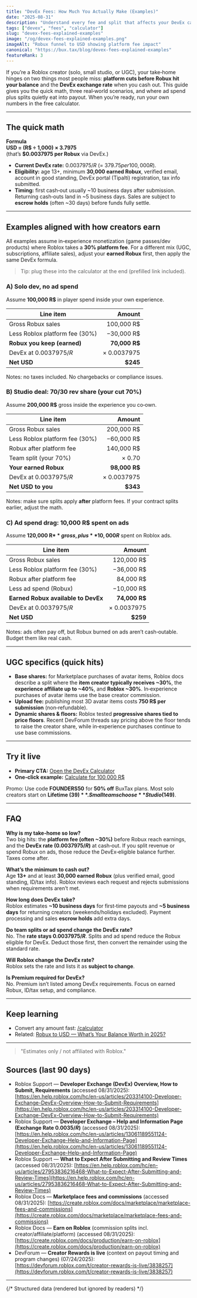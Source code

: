 ```yaml
---
title: "DevEx Fees: How Much You Actually Make (Examples)"
date: "2025-08-31"
description: "Understand every fee and split that affects your DevEx cash-out. Clear scenarios, tables, and a free calculator."
tags: ["devex", "fees", "calculator"]
slug: "devex-fees-explained-examples"
image: "/og/devex-fees-explained-examples.png"
imageAlt: "Robux funnel to USD showing platform fee impact"
canonical: "https://bux.tax/blog/devex-fees-explained-examples"
featureRank: 3
---
```


If you’re a Roblox creator (solo, small studio, or UGC), your take‑home hinges on two things most people miss: **platform cuts before Robux hit your balance** and the **DevEx exchange rate** when you cash out. This guide gives you the quick math, three real‑world scenarios, and where ad spend plus splits quietly eat into payout. When you’re ready, run your own numbers in the free calculator.

---

## The quick math

**Formula**  
**USD = (R$ ÷ 1,000) × 3.7975**  
(that’s **$0.0037975 per Robux** via DevEx.)

- **Current DevEx rate:** $0.0037975/R$ (= $379.75 per 100,000 R$).
- **Eligibility:** age 13+, minimum **30,000 earned Robux**, verified email, account in good standing, DevEx portal (Tipalti) registration, tax info submitted.
- **Timing:** first cash‑out usually ~10 business days after submission. Returning cash‑outs land in ~5 business days. Sales are subject to **escrow holds** (often ~30 days) before funds fully settle.

---

## Examples aligned with how creators earn

All examples assume in‑experience monetization (game passes/dev products) where Roblox takes a **30% platform fee**. For a different mix (UGC, subscriptions, affiliate sales), adjust your **earned Robux** first, then apply the same DevEx formula.

> Tip: plug these into the calculator at the end (prefilled link included).

### A) Solo dev, no ad spend

Assume **100,000 R$** in player spend inside your own experience.

| Line item                      |        Amount |
| ------------------------------ | ------------: |
| Gross Robux sales              |    100,000 R$ |
| Less Roblox platform fee (30%) |    −30,000 R$ |
| **Robux you keep (earned)**    | **70,000 R$** |
| DevEx at $0.0037975/R$         |   × 0.0037975 |
| **Net USD**                    |      **$245** |

Notes: no taxes included. No chargebacks or compliance issues.

### B) Studio deal: 70/30 rev share (your cut 70%)

Assume **200,000 R$** gross inside the experience you co‑own.

| Line item                      |        Amount |
| ------------------------------ | ------------: |
| Gross Robux sales              |    200,000 R$ |
| Less Roblox platform fee (30%) |    −60,000 R$ |
| Robux after platform fee       |    140,000 R$ |
| Team split (your 70%)          |        × 0.70 |
| **Your earned Robux**          | **98,000 R$** |
| DevEx at $0.0037975/R$         |   × 0.0037975 |
| **Net USD to you**             |      **$343** |

Notes: make sure splits apply **after** platform fees. If your contract splits earlier, adjust the math.

### C) Ad spend drag: 10,000 R$ spent on ads

Assume **120,000 R$** gross, plus **10,000 R$** spent on Roblox ads.

| Line item                           |        Amount |
| ----------------------------------- | ------------: |
| Gross Robux sales                   |    120,000 R$ |
| Less Roblox platform fee (30%)      |    −36,000 R$ |
| Robux after platform fee            |     84,000 R$ |
| Less ad spend (Robux)               |    −10,000 R$ |
| **Earned Robux available to DevEx** | **74,000 R$** |
| DevEx at $0.0037975/R$              |   × 0.0037975 |
| **Net USD**                         |      **$259** |

Notes: ads often pay off, but Robux burned on ads aren’t cash‑outable. Budget them like real cash.

---

## UGC specifics (quick hits)

- **Base shares:** for Marketplace purchases of avatar items, Roblox docs describe a split where the **item creator typically receives ~30%**, the **experience affiliate up to ~40%**, and **Roblox ~30%**. In‑experience purchases of avatar items use the base creator commission.
- **Upload fee:** publishing most 3D avatar items costs **750 R$ per submission** (non‑refundable).
- **Dynamic shares & floors:** Roblox tested **progressive shares tied to price floors**. Recent DevForum threads say pricing above the floor tends to raise the creator share, while in‑experience purchases continue to use base commissions.

---

## Try it live

- **Primary CTA:** [Open the DevEx Calculator](/calculator?utm_source=blog&utm_medium=article&utm_campaign=cta)
- **One‑click example:** [Calculate for 100,000 R$](/calculator?r=100000&utm_source=blog&utm_medium=article&utm_campaign=cta)

Promo: Use code **FOUNDERS50** for **50% off** BuxTax plans. Most solo creators start on **Lifetime ($39)**. Small teams choose **Studio ($149)**.

---

## FAQ

**Why is my take‑home so low?**  
Two big hits: the **platform fee (often ~30%)** before Robux reach earnings, and the **DevEx rate ($0.0037975/R$)** at cash‑out. If you split revenue or spend Robux on ads, those reduce the DevEx‑eligible balance further. Taxes come after.

**What’s the minimum to cash out?**  
Age **13+** and at least **30,000 earned Robux** (plus verified email, good standing, ID/tax info). Roblox reviews each request and rejects submissions when requirements aren’t met.

**How long does DevEx take?**  
Roblox estimates **~10 business days** for first‑time payouts and **~5 business days** for returning creators (weekends/holidays excluded). Payment processing and sales **escrow holds** add extra days.

**Do team splits or ad spend change the DevEx rate?**  
No. The **rate stays $0.0037975/R$**. Splits and ad spend reduce the Robux eligible for DevEx. Deduct those first, then convert the remainder using the standard rate.

**Will Roblox change the DevEx rate?**  
Roblox sets the rate and lists it as **subject to change**.

**Is Premium required for DevEx?**  
No. Premium isn’t listed among DevEx requirements. Focus on earned Robux, ID/tax setup, and compliance.

---

## Keep learning

- Convert any amount fast: [/calculator](/calculator)
- Related: [Robux to USD — What’s Your Balance Worth in 2025?](/blog/robux-to-usd-rates)

---

> "Estimates only / not affiliated with Roblox."

## Sources (last 90 days)

- Roblox Support — **Developer Exchange (DevEx) Overview, How to Submit, Requirements** (accessed 08/31/2025): [https://en.help.roblox.com/hc/en-us/articles/203314100-Developer-Exchange-DevEx-Overview-How-to-Submit-Requirements](https://en.help.roblox.com/hc/en-us/articles/203314100-Developer-Exchange-DevEx-Overview-How-to-Submit-Requirements)
- Roblox Support — **Developer Exchange – Help and Information Page (Exchange Rate $0.0035/R$)** (accessed 08/31/2025): [https://en.help.roblox.com/hc/en-us/articles/13061189551124-Developer-Exchange-Help-and-Information-Page](https://en.help.roblox.com/hc/en-us/articles/13061189551124-Developer-Exchange-Help-and-Information-Page)
- Roblox Support — **What to Expect After Submitting and Review Times** (accessed 08/31/2025): [https://en.help.roblox.com/hc/en-us/articles/27953836216468-What-to-Expect-After-Submitting-and-Review-Times](https://en.help.roblox.com/hc/en-us/articles/27953836216468-What-to-Expect-After-Submitting-and-Review-Times)
- Roblox Docs — **Marketplace fees and commissions** (accessed 08/31/2025): [https://create.roblox.com/docs/marketplace/marketplace-fees-and-commissions](https://create.roblox.com/docs/marketplace/marketplace-fees-and-commissions)
- Roblox Docs — **Earn on Roblox** (commission splits incl. creator/affiliate/platform) (accessed 08/31/2025): [https://create.roblox.com/docs/production/earn-on-roblox](https://create.roblox.com/docs/production/earn-on-roblox)
- DevForum — **Creator Rewards is live** (context on payout timing and program changes) (07/24/2025): [https://devforum.roblox.com/t/creator-rewards-is-live/3838257](https://devforum.roblox.com/t/creator-rewards-is-live/3838257)

---

{/* Structured data (rendered but ignored by readers) */}

<script type="application/ld+json">{`
{
  "@context": "https://schema.org",
  "@type": "Article",
  "headline": "DevEx Fees: How Much You Actually Make (Examples)",
  "datePublished": "2025-08-31",
  "dateModified": "2025-08-31",
  "author": { "@type": "Organization", "name": "BuxTax" },
  "publisher": { "@type": "Organization", "name": "BuxTax" },
  "mainEntityOfPage": "https://bux.tax/blog/devex-fees-explained-examples",
  "description": "Understand every fee and split that affects your DevEx cash-out. Clear scenarios, tables, and a free calculator.",
  "image": "https://bux.tax/og/devex-fees-explained-examples.png"
}
`}</script>

<script type="application/ld+json">{`
{
  "@context": "https://schema.org",
  "@type": "FAQPage",
  "mainEntity": [
    {"@type":"Question","name":"Why is my take-home so low?","acceptedAnswer":{"@type":"Answer","text":"Platform fees (often ~30%) reduce Robux before they hit earnings, then the DevEx rate ($0.0035/R$) applies when cashing out. Splits and ad spend reduce the balance further; taxes apply afterward."}},
    {"@type":"Question","name":"What’s the minimum to cash out?","acceptedAnswer":{"@type":"Answer","text":"You must be 13+ and have at least 30,000 earned Robux, plus verified email, good standing, and ID/tax info in the DevEx portal. Roblox reviews each request."}},
    {"@type":"Question","name":"How long does DevEx take?","acceptedAnswer":{"@type":"Answer","text":"Roblox estimates ~10 business days for first-time payouts and ~5 business days for returning creators, excluding weekends/holidays. Payment processing and escrow holds add time."}},
    {"@type":"Question","name":"Do team splits or ad spend change the DevEx rate?","acceptedAnswer":{"@type":"Answer","text":"No. The rate stays $0.0035/R$. Splits and ad spend reduce the number of Robux eligible for cash out."}},
    {"@type":"Question","name":"Will Roblox change the DevEx rate?","acceptedAnswer":{"@type":"Answer","text":"Yes. Roblox sets the rate and notes it’s subject to change. Today’s New Rate is $0.0035/R$ for Robux earned since Mar 1, 2017."}},
    {"@type":"Question","name":"Is Premium required for DevEx?","acceptedAnswer":{"@type":"Answer","text":"No. Premium isn’t listed among DevEx requirements. Focus on earned Robux, ID verification, and accurate tax info."}}
  ]
}
`}</script>
